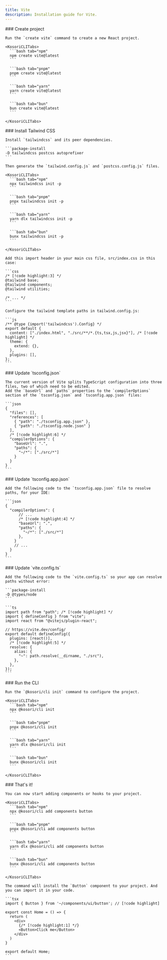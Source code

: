 ```yaml
---
title: Vite
description: Installation guide for Vite.
---
```


<Steps>

  <Step>
    ### Create project

    Run the `create vite` command to create a new React project.

    <KosoriCLITabs>
      ```bash tab="npm"
      npm create vite@latest
      ```

      ```bash tab="pnpm"
      pnpm create vite@latest
      ```

      ```bash tab="yarn"
      yarn create vite@latest
      ```

      ```bash tab="bun"
      bun create vite@latest
      ```

    </KosoriCLITabs>

  </Step>

  <Step>
    ### Install Tailwind CSS

    Install `tailwindcss` and its peer dependencies.

    ```package-install
    -D tailwindcss postcss autoprefixer
    ```

    Then generate the `tailwind.config.js` and `postcss.config.js` files.

    <KosoriCLITabs>
      ```bash tab="npm"
      npx tailwindcss init -p
      ```

      ```bash tab="pnpm"
      pnpx tailwindcss init -p
      ```

      ```bash tab="yarn"
      yarn dlx tailwindcss init -p
      ```

      ```bash tab="bun"
      bunx tailwindcss init -p
      ```

    </KosoriCLITabs>

    Add this import header in your main css file, src/index.css in this case:

    ```css
    /* [!code highlight:3] */
    @tailwind base;
    @tailwind components;
    @tailwind utilities;

    /* ... */
    ```

    Configure the tailwind template paths in tailwind.config.js:

    ```js
    /** @type {import('tailwindcss').Config} */
    export default {
      content: ["./index.html", "./src/**/*.{ts,tsx,js,jsx}"], /* [!code highlight] */
      theme: {
        extend: {},
      },
      plugins: [],
    };
    ```

  </Step>

  <Step>
    ### Update `tsconfig.json`

    The current version of Vite splits TypeScript configuration into three files, two of which need to be edited.
    Add the `baseUrl` and `paths` properties to the `compilerOptions` section of the `tsconfig.json` and `tsconfig.app.json` files:

    ```json
    {
      "files": [],
      "references": [
        { "path": "./tsconfig.app.json" },
        { "path": "./tsconfig.node.json" }
      ],
      /* [!code highlight:6] */
      "compilerOptions": {
        "baseUrl": ".",
        "paths": {
          "~/*": ["./src/*"]
        }
      }
    }
    ```

  </Step>

  <Step>
    ### Update `tsconfig.app.json`

    Add the following code to the `tsconfig.app.json` file to resolve paths, for your IDE:

    ```json
    {
      "compilerOptions": {
          // ...
          /* [!code highlight:4] */
          "baseUrl": ".",
          "paths": {
            "~/*": ["./src/*"]
          },
        }
        // ...
      }
    }
    ```

  </Step>

  <Step>
    ### Update `vite.config.ts`

    Add the following code to the `vite.config.ts` so your app can resolve paths without error:

    ```package-install
    -D @types/node
    ```

    ```ts
    import path from "path"; /* [!code highlight] */
    import { defineConfig } from "vite";
    import react from "@vitejs/plugin-react";

    // https://vite.dev/config/
    export default defineConfig({
      plugins: [react()],
      /* [!code highlight:5] */
      resolve: {
        alias: {
          "~": path.resolve(__dirname, "./src"),
        },
      },
    });
    ```

  </Step>

  <Step>
    ### Run the CLI

    Run the `@kosori/cli init` command to configure the project.

    <KosoriCLITabs>
      ```bash tab="npm"
      npx @kosori/cli init
      ```

      ```bash tab="pnpm"
      pnpx @kosori/cli init
      ```

      ```bash tab="yarn"
      yarn dlx @kosori/cli init
      ```

      ```bash tab="bun"
      bunx @kosori/cli init
      ```

    </KosoriCLITabs>

  </Step>

  <Step>
    ### That's it!

    You can now start adding components or hooks to your project.

    <KosoriCLITabs>
      ```bash tab="npm"
      npx @kosori/cli add components button
      ```

      ```bash tab="pnpm"
      pnpx @kosori/cli add components button
      ```

      ```bash tab="yarn"
      yarn dlx @kosori/cli add components button
      ```

      ```bash tab="bun"
      bunx @kosori/cli add components button
      ```

    </KosoriCLITabs>

    The command will install the `Button` component to your project. And you can import it in your code.

    ```tsx
    import { Button } from '~/components/ui/button'; // [!code highlight]

    export const Home = () => {
      return (
        <div>
          {/* [!code highlight:1] */}
          <Button>Click me</Button>
        </div>
      )
    }

    export default Home;
    ```

  </Step>
  
</Steps>
